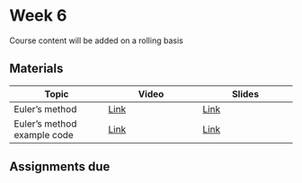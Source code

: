 # Week 6
Course content will be added on a rolling basis

## Materials

| Topic | Video | Slides|
|----|----|----|
|  Euler's method |  [Link](https://uw.hosted.panopto.com/Panopto/Pages/Viewer.aspx?id=b66cf25f-cc41-4e86-a19d-b384016932d8) |  [Link](../../website/lectures/09_euler/euler.qmd) |  
|  Euler's method example code|  [Link](https://uw.hosted.panopto.com/Panopto/Pages/Viewer.aspx?id=8fda7048-0eed-42f6-8b93-b38401693293) |  [Link](../../examples/euler_example.ipynb) |  

## Assignments due